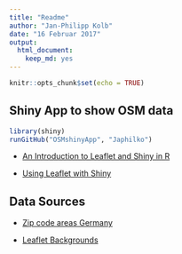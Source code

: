 ```yaml
---
title: "Readme"
author: "Jan-Philipp Kolb"
date: "16 Februar 2017"
output: 
  html_document: 
    keep_md: yes
---
```


```r
knitr::opts_chunk$set(echo = TRUE)
```

## Shiny App to show OSM data

```r
library(shiny)
runGitHub("OSMshinyApp", "Japhilko")
```

- [An Introduction to Leaflet and Shiny in R](https://github.com/SimonGoring/ShinyLeaflet-tutorial/blob/master/Shiny-leaflet-tutorial.Rmd)

- [Using Leaflet with Shiny](https://rstudio.github.io/leaflet/shiny.html)

## Data Sources

- [Zip code areas Germany](http://arnulf.us/PLZ)

- [Leaflet Backgrounds](https://leaflet-extras.github.io/leaflet-providers/preview/)
